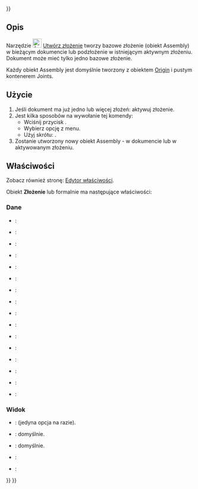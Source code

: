<languages/>
{{UnfinishedDocu{{#translation:}}}}

{{Docnav/pl
|
|[[Assembly_InsertLink/pl|Wstaw komponent]]
|[[Assembly_Workbench/pl|środowisko pracy Złożenie]]
|IconL=
|IconR=Assembly_InsertLink.svg
|IconC=Workbench_Assembly.svg
}}

{{GuiCommand/pl
|Name=Assembly CreateAssembly
|Name/pl=Złożenie: Nowe złożenie
|MenuLocation=Złożenie → Nowe złożenie
|Workbenches=[[Assembly_Workbench/pl|Złożenie]]
|Shortcut={{KEY|A}}
|Version=1.0
|SeeAlso=
}}

<span id="Description"></span>
==Opis==

Narzędzie [[Image:Assembly_CreateAssembly.svg|24px]] [[Assembly_CreateAssembly/pl|Utwórz złożenie]] tworzy bazowe złożenie (obiekt Assembly) w bieżącym dokumencie lub podzłożenie w istniejącym aktywnym złożeniu. Dokument może mieć tylko jedno bazowe złożenie.

Każdy obiekt Assembly jest domyślnie tworzony z obiektem [[Part_CoordinateSystem/pl|Origin]] i pustym kontenerem Joints.

<span id="Usage"></span>
==Użycie==

# Jeśli dokument ma już jedno lub więcej złożeń: aktywuj złożenie. 
# Jest kilka sposobów na wywołanie tej komendy:
#* Wciśnij przycisk {{Button|[[Image:Assembly_CreateAssembly.svg|16px]] [[Assembly_CreateAssembly/pl|Nowe złożenie]]}}.
#* Wybierz opcję {{MenuCommand|Złożenie → [[Image:Assembly_CreateAssembly.svg|16px]] Nowe złożenie}} z menu.
#* Użyj skrótu: {{KEY|A}}.
# Zostanie utworzony nowy obiekt Assembly - w dokumencie lub w aktywowanym złożeniu.

<span id="Properties"></span>
==Właściwości==

Zobacz również stronę: [[Property_editor/pl|Edytor właściwości]].

Obiekt '''Złożenie''' lub formalnie {{Incode|Assembly::AssemblyObject}} ma następujące właściwości:

<span id="Data"></span>
===Dane===

{{TitleProperty|Base}}

* {{PropertyData|Type|String}}:
* {{PropertyData|Material|Link}}:
* {{PropertyData|Meta|Map|Hidden}}:
* {{PropertyData|Id|String}}:
* {{PropertyData|Uid|UUID|Hidden}}:
* {{PropertyData|License|String}}:
* {{PropertyData|License URL|String}}:
* {{PropertyData|Color|Color}}:
* {{PropertyData|Placement|Placement}}:
* {{PropertyData|Label|String}}:
* {{PropertyData|Label2|String|Hidden}}:
* {{PropertyData|Expression Engine|ExpressionEngine|Hidden}}:
* {{PropertyData|Visibility|Bool|Hidden}}:
* {{PropertyData|Origin|Link|Hidden}}:
* {{PropertyData|Group|LinkList}}:
* {{PropertyData|_ Group Touched|Bool|Hidden}}:

<span id="View"></span>
===Widok===

{{TitleProperty|Display Options}}

* {{PropertyView|Display Mode|Enumeration}}: {{value|Group}} (jedyna opcja na razie).
* {{PropertyView|Show In Tree|Bool}}: {{value|true}} domyślnie.
* {{PropertyView|Visibility|Bool}}: {{value|true}} domyślnie.

{{TitleProperty|Selection}}

* {{PropertyView|On Top When Selected|Enumeration}}:
* {{PropertyView|Selection Style|Enumeration}}:


{{Docnav/pl
|
|[[Assembly_InsertLink/pl|Wstaw komponent]]
|[[Assembly_Workbench/pl|środowisko pracy Złożenie]]
|IconL=
|IconR=Assembly_InsertLink.svg
|IconC=Workbench_Assembly.svg
}}

{{Assembly_Tools_navi{{#translation:}}}}
{{Userdocnavi{{#translation:}}}}